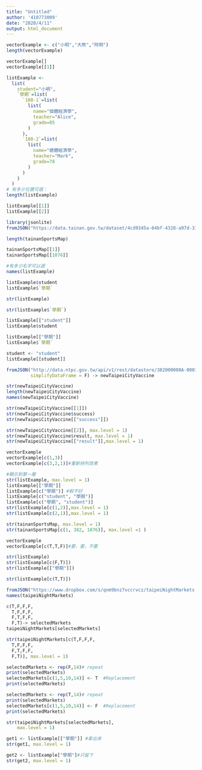 ```yaml
---
title: "Untitled"
author: '410773009'
date: "2020/4/11"
output: html_document
---
```

```r
vectorExample <- c("小明","大熊","阿明")
length(vectorExample)
```
```r
vectorExample[]
vectorExample[[1]]
```

```r
listExample <- 
  list(
    student="小明",
    `學期`=list(
      `108-1`=list(
        list(
          name="個體經濟學",
          teacher="Alice",
          grade=85
        )
      ),
      `108-2`=list(
        list(
          name="總體經濟學",
          teacher="Mark",
          grade=78
        )
      )
    )
  )
# 有多少位置可選：
length(listExample)
```

```r
listExample[[1]]
listExample[[2]]
```

```r
library(jsonlite)
fromJSON("https://data.tainan.gov.tw/dataset/4cd9345a-04bf-4328-a97d-314ff78b4763/resource/afc025fc-1ef4-447c-b785-a680391d0ca1/download/tnsport2.json", simplifyDataFrame = F) -> tainanSportsMap

length(tainanSportsMap)
```

```r
tainanSportsMap[[1]]
tainanSportsMap[[1076]]
```

```r
#有多少名字可以選
names(listExample)
```

```r
listExample$student
listExample$`學期`
```

```r
str(listExample)
```

```r
str(listExample$`學期`)
```

```r
listExample[["student"]]
listExample$student

listExample[["學期"]]
listExample$`學期`
```

```r
student <- "student"
listExample[[student]]
```

```r
fromJSON("http://data.ntpc.gov.tw/api/v1/rest/datastore/382000000A-000157-002",
         simplifyDataFrame = F) -> newTaipeiCityVaccine
```

```r
str(newTaipeiCityVaccine)
length(newTaipeiCityVaccine)
names(newTaipeiCityVaccine)
```

```r
str(newTaipeiCityVaccine[[1]])
str(newTaipeiCityVaccine$success)
str(newTaipeiCityVaccine[["success"]])
```

```r
str(newTaipeiCityVaccine[[2]], max.level = 1)
str(newTaipeiCityVaccine$result, max.level = 1)
str(newTaipeiCityVaccine[["result"]],max.level = 1) 
```

```r
vectorExample
vectorExample[c(1,3)]
vectorExample[c(3,2,1)]#重新排列效果
```

```r
#顯示到第一層
str(listExample, max.level = 1)
listExample[["學期"]]
listExample[c("學期")] #較不好
listExample[c("student", "學期")]
listExample[c("學期", "student")]
str(listExample[c(1,2)],max.level = 1)
str(listExample[c(2,1)],max.level = 1)

```

```r
str(tainanSportsMap, max.level = 1)
str(tainanSportsMap[c(1, 382, 1076)], max.level =1 )
```

```r
vectorExample
vectorExample[c(T,T,F)]#要，要，不要
```

```r
str(listExample)
str(listExample[c(F,T)])
str(listExample[["學期"]])

str(listExample[c(T,T)])
```

```r
fromJSON("https://www.dropbox.com/s/qnm9bnz7vccrvcz/taipeiNightMarkets.json?dl=1", simplifyDataFrame = F) -> taipeiNightMarkets
names(taipeiNightMarkets)
```

```r
c(T,F,F,F,
  T,F,F,F,
  F,T,F,F,
  F,T)-> selectedMarkets
taipeiNightMarkets[selectedMarkets]

str(taipeiNightMarkets[c(T,F,F,F,
  T,F,F,F,
  F,T,F,F,
  F,T)], max.level = 1)
```

```r
selectedMarkets <- rep(F,14)# repeat
print(selectedMarkets)
selectedMarkets[c(1,5,10,14)] <- T  #Replacement
print(selectedMarkets)
```

```r
selectedMarkets <- rep(T,14)# repeat
print(selectedMarkets)
selectedMarkets[c(1,5,10,14)] <- F  #Replacement
print(selectedMarkets)
```

```r
str(taipeiNightMarkets[selectedMarkets],
    max.level = 1)
```

```r
get1 <- listExample[["學期"]] #拿出來
str(get1, max.level = 1)
```

```r
get2 <- listExample["學期"]#只留下
str(get2, max.level = 1)
```




































































